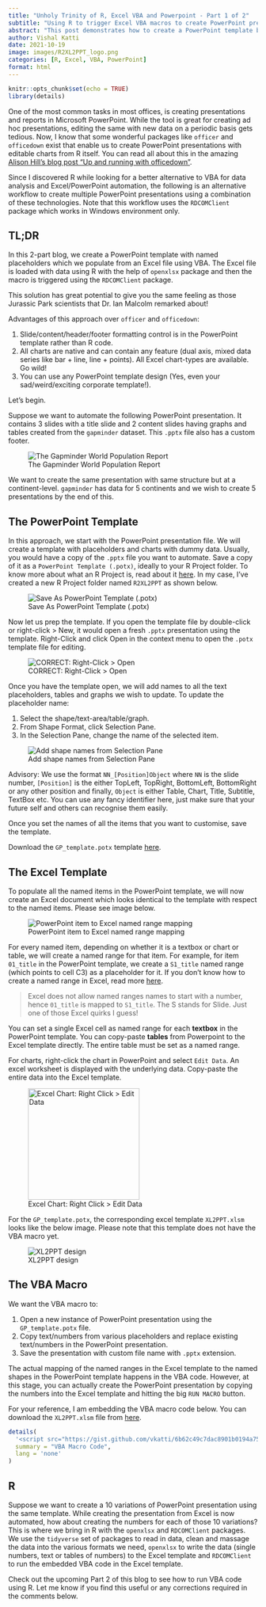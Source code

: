 ```yaml
---
title: "Unholy Trinity of R, Excel VBA and Powerpoint - Part 1 of 2"
subtitle: "Using R to trigger Excel VBA macros to create PowerPoint presentations!"
abstract: "This post demonstrates how to create a PowerPoint template based off your custom/corporate Presentation/Report and VBA-enabled Excel file that would populate the report."
author: Vishal Katti
date: 2021-10-19
image: images/R2XL2PPT_logo.png
categories: [R, Excel, VBA, PowerPoint]
format: html
---
```


```r
knitr::opts_chunk$set(echo = TRUE)
library(details)
```

One of the most common tasks in most offices, is creating presentations
and reports in Microsoft PowerPoint. While the tool is great for
creating ad hoc presentations, editing the same with new data on a
periodic basis gets tedious. Now, I know that some wonderful packages
like `officer` and `officedown` exist that enable us to create
PowerPoint presentations with editable charts from R itself. You can
read all about this in the amazing [Alison Hill's blog post "Up and
running with
officedown"](https://alison.rbind.io/blog/2021-07-officedown/).

Since I discovered R while looking for a better alternative to VBA for
data analysis and Excel/PowerPoint automation, the following is an
alternative workflow to create multiple PowerPoint presentations using a
combination of these technologies. Note that this workflow uses the
`RDCOMClient` package which works in Windows environment only.

## TL;DR

In this 2-part blog, we create a PowerPoint template with named
placeholders which we populate from an Excel file using VBA. The Excel
file is loaded with data using R with the help of `openxlsx` package and
then the macro is triggered using the `RDCOMClient` package.

This solution has great potential to give you the same feeling as those
Jurassic Park scientists that Dr. Ian Malcolm remarked about!

Advantages of this approach over `officer` and `officedown`:

1.  Slide/content/header/footer formatting control is in the PowerPoint
    template rather than R code.
2.  All charts are native and can contain any feature (dual axis, mixed
    data series like bar + line, line + points). All Excel chart-types
    are available. Go wild!
3.  You can use any PowerPoint template design (Yes, even your
    sad/weird/exciting corporate template!).

Let's begin.

Suppose we want to automate the following PowerPoint presentation. It
contains 3 slides with a title slide and 2 content slides having graphs
and tables created from the `gapminder` dataset. This `.pptx` file also
has a custom footer.

![The Gapminder World Population
Report](https://i.imgur.com/LL6UwWH.gif "The Gapminder World Report")

We want to create the same presentation with same structure but at a
continent-level. `gapminder` has data for 5 continents and we wish to
create 5 presentations by the end of this.

## The PowerPoint Template

In this approach, we start with the PowerPoint presentation file. We
will create a template with placeholders and charts with dummy data.
Usually, you would have a copy of the `.pptx` file you want to automate.
Save a copy of it as a `PowerPoint Template (.potx)`, ideally to your R
Project folder. To know more about what an R Project is, read about it
[here](https://support.rstudio.com/hc/en-us/articles/200526207-Using-Projects).
In my case, I've created a new R Project folder named `R2XL2PPT` as
shown below.

![Save As PowerPoint Template
(.potx)](https://i.imgur.com/NvdILBA.png "Save As PowerPoint Template (.potx)")

Now let us prep the template. If you open the template file by
double-click or right-click \> New, it would open a fresh `.pptx`
presentation using the template. Right-Click and click Open in the
context menu to open the `.potx` template file for editing.

![CORRECT: Right-Click \> Open](https://i.imgur.com/eQokXoX.png)

Once you have the template open, we will add names to all the text
placeholders, tables and graphs we wish to update. To update the
placeholder name:

1.  Select the shape/text-area/table/graph.
2.  From Shape Format, click Selection Pane.
3.  In the Selection Pane, change the name of the selected item.

![Add shape names from Selection
Pane](https://i.imgur.com/xhA0D3u.png "Add shape names from Selection Pane")

Advisory: We use the format `NN_[Position]Object` where `NN` is the
slide number, `[Position]` is the either TopLeft, TopRight, BottomLeft,
BottomRight or any other position and finally, `Object` is either Table,
Chart, Title, Subtitle, TextBox etc. You can use any fancy identifier
here, just make sure that your future self and others can recognise them
easily.

Once you set the names of all the items that you want to customise, save
the template.

Download the `GP_template.potx` template
[here](content/GP_template.potx).

## The Excel Template

To populate all the named items in the PowerPoint template, we will now
create an Excel document which looks identical to the template with
respect to the named items. Please see image below.

![PowerPoint item to Excel named range
mapping](https://i.imgur.com/A080o1Z.png "PowerPoint item to Excel named range mapping")

For every named item, depending on whether it is a textbox or chart or
table, we will create a named range for that item. For example, for item
`01_title` in the PowerPoint template, we create a `S1_title` named
range (which points to cell C3) as a placeholder for it. If you don't
know how to create a named range in Excel, read more
[here](https://support.microsoft.com/en-us/office/define-and-use-names-in-formulas-4d0f13ac-53b7-422e-afd2-abd7ff379c64).

> Excel does not allow named ranges names to start with a number, hence
> `01_title` is mapped to `S1_title`. The S stands for Slide. Just one
> of those Excel quirks I guess!

You can set a single Excel cell as named range for each **textbox** in
the PowerPoint template. You can copy-paste **tables** from Powerpoint
to the Excel template directly. The entire table must be set as a named
range.

For charts, right-click the chart in PowerPoint and select `Edit Data`.
An excel worksheet is displayed with the underlying data. Copy-paste the
entire data into the Excel template.

![Excel Chart: Right Click \> Edit
Data](https://i.imgur.com/rVsb1a6.png "Excel Chart: Right Click > Edit Data"){width="225"}

For the `GP_template.potx`, the corresponding excel template
`XL2PPT.xlsm` looks like the below image. Please note that this template
does not have the VBA macro yet.

![XL2PPT design](https://i.imgur.com/oMdSUvp.png "XL2PPT design")

## The VBA Macro

We want the VBA macro to:

1.  Open a new instance of PowerPoint presentation using the
    `GP_template.potx` file.
2.  Copy text/numbers from various placeholders and replace existing
    text/numbers in the PowerPoint presentation.
3.  Save the presentation with custom file name with `.pptx` extension.

The actual mapping of the named ranges in the Excel template to the
named shapes in the PowerPoint template happens in the VBA code.
However, at this stage, you can actually create the PowerPoint
presentation by copying the numbers into the Excel template and hitting
the big `RUN MACRO` button.

For your reference, I am embedding the VBA macro code below. You can
download the `XL2PPT.xlsm` file from [here](content/XL2PPT.xlsm).

```r
details(
  '<script src="https://gist.github.com/vkatti/6b62c49c7dac8901b0194a758a77c0df.js"></script>',
  summary = "VBA Macro Code",
  lang = 'none'
)

```

## R

Suppose we want to create a 10 variations of PowerPoint presentation
using the same template. While creating the presentation from Excel is
now automated, how about creating the numbers for each of those 10
variations? This is where we bring in R with the `openxlsx` and
`RDCOMClient` packages. We use the `tidyverse` set of packages to read
in data, clean and massage the data into the various formats we need,
`openxlsx` to write the data (single numbers, text or tables of numbers)
to the Excel template and `RDCOMClient` to run the embedded VBA code in
the Excel template.

Check out the upcoming Part 2 of this blog to see how to run VBA code
using R. Let me know if you find this useful or any corrections required
in the comments below.
